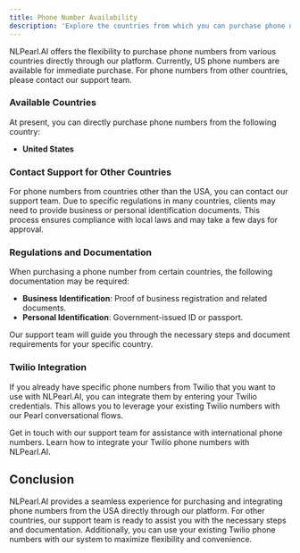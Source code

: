 ```yaml
---
title: Phone Number Availability
description: 'Explore the countries from which you can purchase phone numbers directly from the NLPearl.AI platform.'
---
```




NLPearl.AI offers the flexibility to purchase phone numbers from various countries directly through our platform. Currently, US phone numbers are available for immediate purchase. For phone numbers from other countries, please contact our support team.

### Available Countries

At present, you can directly purchase phone numbers from the following country:

- **United States**

### Contact Support for Other Countries

For phone numbers from countries other than the USA, you can contact our support team. Due to specific regulations in many countries, clients may need to provide business or personal identification documents. This process ensures compliance with local laws and may take a few days for approval.

### Regulations and Documentation

When purchasing a phone number from certain countries, the following documentation may be required:

- **Business Identification**: Proof of business registration and related documents.
- **Personal Identification**: Government-issued ID or passport.

Our support team will guide you through the necessary steps and document requirements for your specific country.

### Twilio Integration

If you already have specific phone numbers from Twilio that you want to use with NLPearl.AI, you can integrate them by entering your Twilio credentials. This allows you to leverage your existing Twilio numbers with our Pearl conversational flows.

<CardGroup cols={2}>
  <Card
    title="Contact Support"
    icon="headset"
    href="/docs/contact-support"
  >
    Get in touch with our support team for assistance with international phone numbers.
  </Card>
  <Card
    title="Twilio Integration"
    icon="plug"
    href="/docs/twilio-integration"
  >
    Learn how to integrate your Twilio phone numbers with NLPearl.AI.
  </Card>
</CardGroup>

## Conclusion

NLPearl.AI provides a seamless experience for purchasing and integrating phone numbers from the USA directly through our platform. For other countries, our support team is ready to assist you with the necessary steps and documentation. Additionally, you can use your existing Twilio phone numbers with our system to maximize flexibility and convenience.

